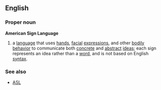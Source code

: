 ==English==
===Proper noun===
'''American Sign Language''' 
{{wikipedia}}
#a [[language]] that uses [[hands]], [[facial]] [[expression]]s, and other [[bodily]] [[behavior]] to communicate both [[concrete]] and [[abstract]] [[ideas]]; each sign represents an idea rather than a [[word]], and is not based on English [[syntax]].

===See also===
*[[ASL]]